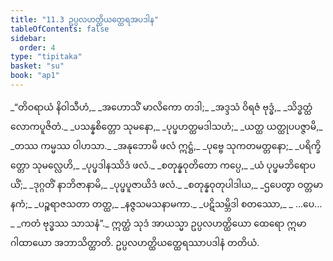 ```yaml
---
title: "11.3 ဥပ္ပလဟတ္ထိယတ္ထေရအပဒါန"
tableOfContents: false
sidebar:
  order: 4
type: "tipitaka"
basket: "su"
book: "ap1"
---
```



<DynamicBreadcrumb />

<Division number="13" book="ap1">

<Paragraph number="1868" type="verses" book="ap1">
_“တိဝရာယံ နိဝါသီဟံ,_  
_အဟောသိံ မာလိကော တဒါ;_  
_အဒ္ဒသံ ဝိရဇံ ဗုဒ္ဓံ,_  
_သိဒ္ဓတ္ထံ လောကပူဇိတံ._  

</Paragraph>

</Division>
<Division number="14" book="ap1">

<Paragraph number="1869" type="verses" book="ap1">
_ပသန္နစိတ္တော သုမနော,_  
_ပုပ္ဖဟတ္ထမဒါသဟံ;_  
_ယတ္ထ ယတ္ထုပပဇ္ဇာမိ,_  
_တဿ ကမ္မဿ ဝါဟသာ._  

</Paragraph>

</Division>
<Division number="15" book="ap1">

<Paragraph number="1870" type="verses" book="ap1">
_အနုဘောမိ ဖလံ ဣဋ္ဌံ,_  
_ပုဗ္ဗေ သုကတမတ္တနော;_  
_ပရိက္ခိတ္တော သုမလ္လေဟိ,_  
_ပုပ္ဖဒါနဿိဒံ ဖလံ._  

</Paragraph>

</Division>
<Division number="16" book="ap1">

<Paragraph number="1871" type="verses" book="ap1">
_စတုန္နဝုတိတော ကပ္ပေ,_  
_ယံ ပုပ္ဖမဘိရောပယိံ;_  
_ဒုဂ္ဂတိံ နာဘိဇာနာမိ,_  
_ပုပ္ဖပူဇာယိဒံ ဖလံ._  

</Paragraph>

</Division>
<Division number="17" book="ap1">

<Paragraph number="1872" type="verses" book="ap1">
_စတုန္နဝုတုပါဒါယ,_  
_ဌပေတွာ ဝတ္တမာနကံ;_  
_ပဉ္စရာဇသတာ တတ္ထ,_  
_နဇ္ဇသမသနာမကာ._  

</Paragraph>

</Division>
<Division number="18" book="ap1">

<Paragraph number="1873" type="verses" book="ap1">
_ပဋိသမ္ဘိဒါ စတဿော,_  
_ …ပေ… _  
_ကတံ ဗုဒ္ဓဿ သာသနံ”._  

</Paragraph>

<Paragraph number="1874" book="ap1">
ဣတ္ထံ သုဒံ အာယသ္မာ ဥပ္ပလဟတ္ထိယော ထေရော ဣမာ ဂါထာယော အဘာသိတ္ထာတိ.

</Paragraph>
</Division>

<Paragraph number="1875" type="center" book="ap1">
ဥပ္ပလဟတ္ထိယတ္ထေရဿာပဒါနံ တတိယံ.
</Paragraph>